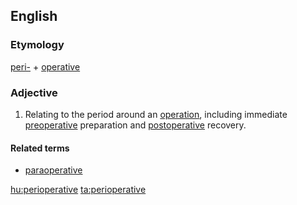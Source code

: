 ==English==

===Etymology===
[[peri-]] + [[operative]]

===Adjective===
{{en-adj|-}}

# Relating to the period around an [[operation]], including immediate [[preoperative]] preparation and [[postoperative]] recovery.

====Related terms====
*[[paraoperative]]

[[hu:perioperative]]
[[ta:perioperative]]